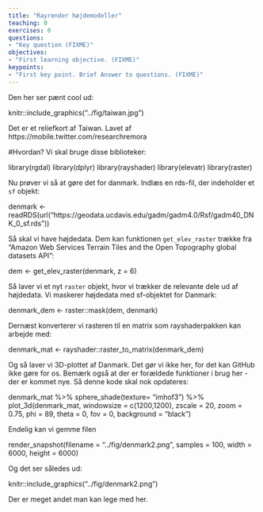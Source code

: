 ```yaml
---
title: "Rayrender højdemodeller"
teaching: 0
exercises: 0
questions:
- "Key question (FIXME)"
objectives:
- "First learning objective. (FIXME)"
keypoints:
- "First key point. Brief Answer to questions. (FIXME)"
---
```




Den her ser pænt cool ud:

knitr::include_graphics("../fig/taiwan.jpg")


Det er et reliefkort af Taiwan. Lavet af https://mobile.twitter.com/researchremora

#Hvordan?
Vi skal bruge disse biblioteker:

library(rgdal)
library(dplyr)
library(rayshader)
library(elevatr)
library(raster)


Nu prøver vi så at gøre det for danmark. Indlæs en rds-fil, der indeholder 
et `sf` objekt:

denmark <- readRDS(url("https://geodata.ucdavis.edu/gadm/gadm4.0/Rsf/gadm40_DNK_0_sf.rds"))

Så skal vi have højdedata. Dem kan funktionen `get_elev_raster` trække fra 
"Amazon Web Services Terrain Tiles and the Open Topography global datasets API":


dem <- get_elev_raster(denmark, z = 6)


Så laver vi et nyt `raster` objekt, hvor vi trækker de relevante dele ud af
højdedata. Vi maskerer højdedata med sf-objektet for Danmark:

denmark_dem <- raster::mask(dem, denmark)


Dernæst konverterer vi rasteren til en matrix som rayshaderpakken kan arbejde med:

denmark_mat <- rayshader::raster_to_matrix(denmark_dem)


Og så laver vi 3D-plottet af Danmark. Det gør vi ikke her, for det kan GitHub 
ikke gøre for os. Bemærk også at der er forældede funktioner i brug her - 
der er kommet nye. Så denne kode skal nok opdateres:

denmark_mat %>% 
  sphere_shade(texture= "imhof3") %>% 
   plot_3d(denmark_mat, windowsize = c(1200,1200),
                     zscale = 20, zoom = 0.75, phi = 89, theta = 0, fov = 0, background = "black")


Endelig kan vi gemme filen

render_snapshot(filename = "../fig/denmark2.png", samples = 100, width = 6000, height = 6000)


Og det ser således ud:

knitr::include_graphics("../fig/denmark2.png")


Der er meget andet man kan lege med her.



